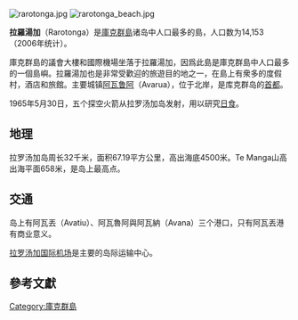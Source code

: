 {{Expand language|1=en|time=2021-05-05T09:02:03+00:00}}
{{Infobox Islands
| name    = 拉羅湯加
| native name   = Rarotonga
| image name    = Rarotonga Island.jpg
| image size    = 300px
| image caption = 拉羅湯加的NASA衛星影像
| image alt     =
| pushpin_map= Oceania
| pushpin_label_position = right
| pushpin_map_caption = 在大洋洲的位置
| area_km2          = 67.39 
| location      = [[太平洋|中南太平洋]]
| coordinates   = {{coord|21|14|S|159|47|W|region:ID_type:isle|display=it}}
| archipelago   = [[庫克群島|庫克群島]]
| total islands = 
| major islands = 
*Motutapu
*Oneroa
*Koromiri
*Taakoka
| country       = {{flag|Cook Islands|name}}
| country admin divisions title = 
| country admin divisions       = 
| demonym       = Rarotongan
| population as of = 2011年
| population    = 10,572
| population footnotes = <ref name=2011census>{{cite web|url=http://www.cookislands.org.uk/2011census|title=Cook Islands 2011 census|publisher=|accessdate=2015-03-22|archive-date=2019-08-19|archive-url=https://web.archive.org/web/20190819051331/http://www.cookislands.org.uk/2011census|dead-url=no}}</ref>
| density_km2       = 
| ethnic groups = 
}}
[[File:rarotonga.jpg|thumb]]
[[File:rarotonga_beach.jpg|thumb]]

'''拉羅湯加'''（Rarotonga）是[[庫克群島|庫克群島]]诸岛中人口最多的島，人口数为14,153（2006年统计）。

庫克群島的議會大樓和國際機場坐落于拉羅湯加，因爲此島是庫克群島中人口最多的一個島嶼。拉羅湯加也是非常受歡迎的旅遊目的地之一，在島上有衆多的度假村，酒店和旅館。主要城镇[[阿瓦鲁阿|阿瓦鲁阿]]（Avarua），位于北岸，是库克群岛的[[首都|首都]]。

1965年5月30日，五个探空火箭从拉罗汤加岛发射，用以研究[[日食|日食]]。

== 地理 ==

拉罗汤加岛周长32千米，面积67.19平方公里，高出海底4500米。Te Manga山高出海平面658米，是岛上最高点。

{{wide image|Panorama Rarotonga.jpg|1000px|编辑“拉罗汤加岛}}
== 交通 ==
岛上有阿瓦丟（Avatiu）、阿瓦魯阿與阿瓦納（Avana）三个港口，只有阿瓦丟港有商业意义。

[[拉罗汤加国际机场|拉罗汤加国际机场]]是主要的岛际运输中心。

==參考文獻==
{{reflist}}

{{庫克群島}}
{{Authority control}}
{{Oceania-geo-stub}}


[[Category:庫克群島|Category:庫克群島]]